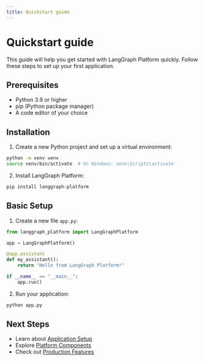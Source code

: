 ```yaml
---
title: Quickstart guide
---
```


# Quickstart guide

This guide will help you get started with LangGraph Platform quickly. Follow these steps to set up your first application.

## Prerequisites

- Python 3.9 or higher
- pip (Python package manager)
- A code editor of your choice

## Installation

1. Create a new Python project and set up a virtual environment:

```bash
python -m venv venv
source venv/bin/activate  # On Windows: venv\Scripts\activate
```

2. Install LangGraph Platform:

```bash
pip install langgraph-platform
```

## Basic Setup

1. Create a new file `app.py`:

```python
from langgraph_platform import LangGraphPlatform

app = LangGraphPlatform()

@app.assistant
def my_assistant():
    return "Hello from LangGraph Platform!"

if __name__ == "__main__":
    app.run()
```

2. Run your application:

```bash
python app.py
```

## Next Steps

- Learn about [Application Setup](/langgraph-platform/app-setup/requirements-txt)
- Explore [Platform Components](/langgraph-platform/components/overview)
- Check out [Production Features](/langgraph-platform/production-orchestration/overview) 